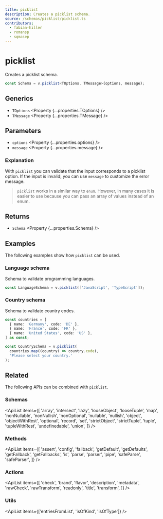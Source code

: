 ```yaml
---
title: picklist
description: Creates a picklist schema.
source: /schemas/picklist/picklist.ts
contributors:
  - fabian-hiller
  - romansp
  - sqmasep
---
```



# picklist

Creates a picklist schema.

```ts
const Schema = v.picklist<TOptions, TMessage>(options, message);
```

## Generics

- `TOptions` <Property {...properties.TOptions} />
- `TMessage` <Property {...properties.TMessage} />

## Parameters

- `options` <Property {...properties.options} />
- `message` <Property {...properties.message} />

### Explanation

With `picklist` you can validate that the input corresponds to a picklist option. If the input is invalid, you can use `message` to customize the error message.

> `picklist` works in a similar way to <Link href="../enum/">`enum`</Link>. However, in many cases it is easier to use because you can pass an array of values instead of an enum.

## Returns

- `Schema` <Property {...properties.Schema} />

## Examples

The following examples show how `picklist` can be used.

### Language schema

Schema to validate programming languages.

```ts
const LanguageSchema = v.picklist(['JavaScript', 'TypeScript']);
```

### Country schema

Schema to validate country codes.

```ts
const countries = [
  { name: 'Germany', code: 'DE' },
  { name: 'France', code: 'FR' },
  { name: 'United States', code: 'US' },
] as const;

const CountrySchema = v.picklist(
  countries.map((country) => country.code),
  'Please select your country.'
);
```

## Related

The following APIs can be combined with `picklist`.

### Schemas

<ApiList
  items={[
    'array',
    'intersect',
    'lazy',
    'looseObject',
    'looseTuple',
    'map',
    'nonNullable',
    'nonNullish',
    'nonOptional',
    'nullable',
    'nullish',
    'object',
    'objectWithRest',
    'optional',
    'record',
    'set',
    'strictObject',
    'strictTuple',
    'tuple',
    'tupleWithRest',
    'undefinedable',
    'union',
  ]}
/>

### Methods

<ApiList
  items={[
    'assert',
    'config',
    'fallback',
    'getDefault',
    'getDefaults',
    'getFallback',
    'getFallbacks',
    'is',
    'parse',
    'parser',
    'pipe',
    'safeParse',
    'safeParser',
  ]}
/>

### Actions

<ApiList
  items={[
    'check',
    'brand',
    'flavor',
    'description',
    'metadata',
    'rawCheck',
    'rawTransform',
    'readonly',
    'title',
    'transform',
  ]}
/>

### Utils

<ApiList items={['entriesFromList', 'isOfKind', 'isOfType']} />
